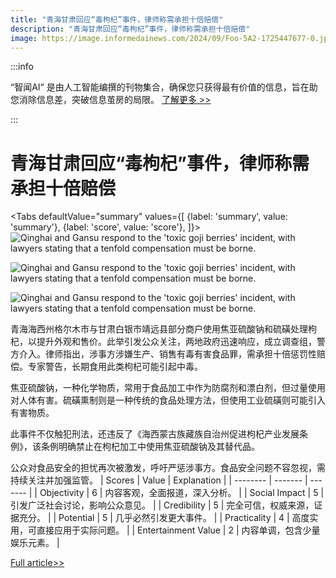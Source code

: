 ```yaml
---
title: "青海甘肃回应“毒枸杞”事件，律师称需承担十倍赔偿"
description: "青海甘肃回应“毒枸杞”事件，律师称需承担十倍赔偿"
image: https://image.informedainews.com/2024/09/Foo-5A2-1725447677-0.jpg
---
```



:::info

“智闻AI“ 是由人工智能编撰的刊物集合，确保您只获得最有价值的信息，旨在助您消除信息差，突破信息茧房的局限。  [了解更多 >>](/)

:::

# 青海甘肃回应“毒枸杞”事件，律师称需承担十倍赔偿


<Tabs
	defaultValue="summary"
	values={[
	{label: 'summary', value: 'summary'},
	{label: 'score', value: 'score'},
]}>
<TabItem value="summary">
<img
  src="https://image.informedainews.com/2024/09/Foo-5A2-1725447677-0.jpg"
  alt="Qinghai and Gansu respond to the 'toxic goji berries' incident, with lawyers stating that a tenfold compensation must be borne."
/>

<img
  src="https://image.informedainews.com/2024/09/Foo-O36-1725447677-1.jpg"
  alt="Qinghai and Gansu respond to the 'toxic goji berries' incident, with lawyers stating that a tenfold compensation must be borne."
/>

<img
  src="https://image.informedainews.com/2024/09/Foo-4uN-1725447677-2.jpg"
  alt="Qinghai and Gansu respond to the 'toxic goji berries' incident, with lawyers stating that a tenfold compensation must be borne."
/>



青海海西州格尔木市与甘肃白银市靖远县部分商户使用焦亚硫酸钠和硫磺处理枸杞，以提升外观和售价。此举引发公众关注，两地政府迅速响应，成立调查组，警方介入。律师指出，涉事方涉嫌生产、销售有毒有害食品罪，需承担十倍惩罚性赔偿。专家警告，长期食用此类枸杞可能引起中毒。

焦亚硫酸钠，一种化学物质，常用于食品加工中作为防腐剂和漂白剂，但过量使用对人体有害。硫磺熏制则是一种传统的食品处理方法，但使用工业硫磺则可能引入有害物质。

此事件不仅触犯刑法，还违反了《海西蒙古族藏族自治州促进枸杞产业发展条例》，该条例明确禁止在枸杞加工中使用焦亚硫酸钠及其替代品。

公众对食品安全的担忧再次被激发，呼吁严惩涉事方。食品安全问题不容忽视，需持续关注并加强监管。
</TabItem>
<TabItem value="score">
	| Scores     | Value   | Explanation |
	| -------- | ------- | ------- |
	| Objectivity  | 6    | 内容客观，全面报道，深入分析。    |
	| Social Impact | 5     | 引发广泛社会讨论，影响公众意见。    |
	| Credibility    | 5    | 完全可信，权威来源，证据充分。    |
	| Potential    | 5    | 几乎必然引发更大事件。    |
	| Practicality    | 4    | 高度实用，可直接应用于实际问题。    |
	| Entertainment Value    | 2    | 内容单调，包含少量娱乐元素。    |
</TabItem>
</Tabs>

[Full article>>](https://www.thepaper.cn/newsDetail_forward_28616477)
